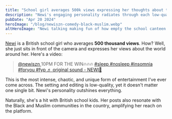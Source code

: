 ```yaml
---
title: "School girl averages 500k views expressing her thoughts about the world around her"
description: "Newi's engaging personality radiates through each low-quality yet enthralling video clip, resonating deeply with British youth and the Black Muslim minority"
pubDate: "Apr 20 2024"
heroImage: "/blog/newiszn-comedy-black-muslim.webp"
altHeroImage: "Newi talking making fun of how empty the school canteen is during Ramadan"
---
```


[Newi](https://www.tiktok.com/@newiszn) is a British school girl who
averages **500 thousand views**. How? Well, she just sits in front of the camera and expresses
her views about the world around her. Here's a video:

<div>
  <blockquote
    class="tiktok-embed"
    cite="https://www.tiktok.com/@newiszn/video/7357822331412155681"
    data-video-id="7357822331412155681"
    style="max-width: 605px;min-width: 325px;"
  >
    <section>
      <a
        target="_blank"
        title="@newiszn"
        href="https://www.tiktok.com/@newiszn?refer=embed"
      >
        @newiszn
      </a>
      10PM FOR THE WIN🔥🔥🔥
      <a
        title="sleep"
        target="_blank"
        href="https://www.tiktok.com/tag/sleep?refer=embed"
      >
        #sleep
      </a>
      <a
        title="nosleep"
        target="_blank"
        href="https://www.tiktok.com/tag/nosleep?refer=embed"
      >
        #nosleep
      </a>
      <a
        title="insomnia"
        target="_blank"
        href="https://www.tiktok.com/tag/insomnia?refer=embed"
      >
        #insomnia
      </a>
      <a
        title="foryou"
        target="_blank"
        href="https://www.tiktok.com/tag/foryou?refer=embed"
      >
        #foryou
      </a>
      <a
        title="fyp"
        target="_blank"
        href="https://www.tiktok.com/tag/fyp?refer=embed"
      >
        #fyp
      </a>
      <a
        target="_blank"
        title="♬ original sound - NEWI🤪"
        href="https://www.tiktok.com/music/original-sound-7357822364819737376?refer=embed"
      >
        ♬ original sound - NEWI🤪
      </a>
    </section>
  </blockquote>
  <script async src="https://www.tiktok.com/embed.js"></script>
</div>

This is the most intense, chaotic, and unique form of entertainment
I've ever come across. The setting and editing is low-quality, yet it doesn't matter
one single bit. Newi's personality outshines everything.

Naturally, she's a hit with British school kids. Her posts also resonate
with the Black and Muslim communities in the country, amplifying her reach on the platform.

